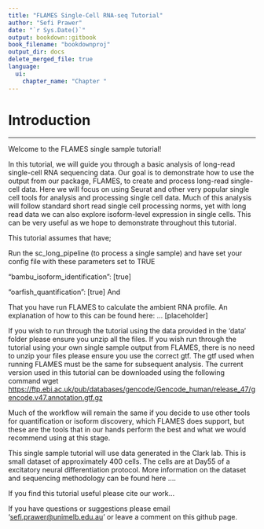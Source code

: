 ```yaml
---
title: "FLAMES Single-Cell RNA-seq Tutorial"
author: "Sefi Prawer"
date: "`r Sys.Date()`"
output: bookdown::gitbook
book_filename: "bookdownproj"
output_dir: docs
delete_merged_file: true
language:
  ui:
    chapter_name: "Chapter "
---
```


# Introduction

------------------------------------------------------------------------

Welcome to the FLAMES single sample tutorial!

In this tutorial, we will guide you through a basic analysis of long-read single-cell RNA sequencing data. Our goal is to demonstrate how to use the output from our package, FLAMES, to create and process long-read single-cell data. Here we will focus on using Seurat and other very popular single cell tools for analysis and processing single cell data. Much of this analysis will follow standard short read single cell processing norms, yet with long read data we can also explore isoform-level expression in single cells. This can be very useful as we hope to demonstrate throughout this tutorial.

This tutorial assumes that have;

Run the sc_long_pipeline (to process a single sample) and have set your config file with these parameters set to TRUE

"bambu_isoform_identification": [true]

"oarfish_quantification": [true] And

That you have run FLAMES to calculate the ambient RNA profile. An explanation of how to this can be found here: ... [placeholder]

If you wish to run through the tutorial using the data provided in the 'data' folder please ensure you unzip all the files. If you wish run through the tutorial using your own single sample output from FLAMES, there is no need to unzip your files please ensure you use the correct gtf. The gtf used when running FLAMES must be the same for subsequent analysis. The current version used in this tutorial can be downloaded using the following command wget <https://ftp.ebi.ac.uk/pub/databases/gencode/Gencode_human/release_47/gencode.v47.annotation.gtf.gz>

Much of the workflow will remain the same if you decide to use other tools for quantification or isoform discovery, which FLAMES does support, but these are the tools that in our hands perform the best and what we would recommend using at this stage.

This single sample tutorial will use data generated in the Clark lab. This is small dataset of approximately 400 cells. The cells are at Day55 of a excitatory neural differentiation protocol. More information on the dataset and sequencing methodology can be found here ....

If you find this tutorial useful please cite our work...

If you have questions or suggestions please email '[sefi.prawer\@unimelb.edu.au](mailto:sefi.prawer@unimelb.edu.au){.email}' or leave a comment on this github page.
